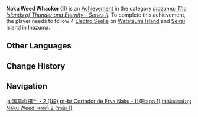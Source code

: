 {{Achievement Infobox
|title        = Naku Weed Whacker (II)
|id           = 80099
|order id     = 0099
|category     = Inazuma: The Islands of Thunder and Eternity - Series II
|description  = Follow 4 [[Seelie#Electro Seelie|Electro Seelie]] on [[Watatsumi Island]] and [[Seirai Island]] in [[Inazuma]].
|requirements = 
|primogems    = 5
|tracking     = Tracks the amount of Electro Seelie found.
|topic        = Seelie
|set          = Naku Weed Whacker (II)
|tier         = 1
|tiers_total  = 3
}}
'''Naku Weed Whacker (II)''' is an [[Achievement]] in the category ''[[Inazuma: The Islands of Thunder and Eternity - Series II]]''. To complete this achievement, the player needs to follow 4 [[Electro Seelie]] on [[Watatsumi Island]] and [[Seirai Island]] in Inazuma.
<!--
==Trivia==

==Video Guides==
{{EVT
|video1   = 
|caption1 = 
}}
-->
==Other Languages==
{{Transclude|Naku Weed Whacker (II)|Other Languages}}

==Change History==
{{Change History|2.1}}
<!--
==References==
{{Reflist}}
-->
==Navigation==
{{Achievement Navbox}}

[[ja:鳴草の捕手・2 (1段)]]
[[pt-br:Cortador de Erva Naku - II (Etapa 1)]]
[[th:นักล่าแห่งทุ่ง Naku Weed: ตอนที่ 2 (ระดับ 1)]]